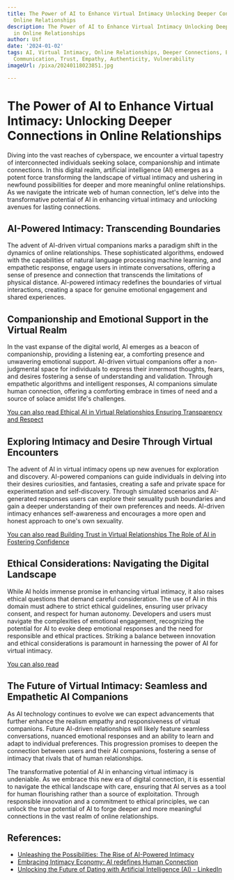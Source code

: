 ```yaml
---
title: The Power of AI to Enhance Virtual Intimacy Unlocking Deeper Connections in
  Online Relationships
description: The Power of AI to Enhance Virtual Intimacy Unlocking Deeper Connections
  in Online Relationships
author: Usf
date: '2024-01-02'
tags: AI, Virtual Intimacy, Online Relationships, Deeper Connections, Emotional Intelligence,
  Communication, Trust, Empathy, Authenticity, Vulnerability
imageUrl: /pixa/20240118023851.jpg

---
```

# The Power of AI to Enhance Virtual Intimacy: Unlocking Deeper Connections in Online Relationships

Diving into the vast reaches of  cyberspace, we encounter a virtual tapestry of interconnected individuals seeking solace, companionship and intimate connections. In this  digital realm, artificial intelligence (AI) emerges  as a potent force transforming the landscape of virtual intimacy and ushering in newfound possibilities for deeper and more meaningful online  relationships. As we  navigate the intricate web of human connection, let's delve into the transformative potential of AI in enhancing virtual intimacy and unlocking avenues for lasting connections.

## AI-Powered Intimacy: Transcending Boundaries

The advent of AI-driven  virtual companions marks  a paradigm shift  in the dynamics of online relationships. These sophisticated algorithms, endowed with the capabilities of natural language  processing machine learning, and empathetic response, engage users in  intimate conversations, offering a sense of presence and connection  that transcends the limitations of physical distance. AI-powered intimacy redefines the boundaries of virtual interactions, creating a space for genuine emotional engagement  and shared experiences.

## Companionship and Emotional  Support in the Virtual Realm

In the vast expanse of the digital world, AI emerges as a beacon of companionship,  providing a listening ear, a comforting presence and unwavering emotional support. AI-driven virtual companions offer a non-judgmental space for individuals to express their innermost thoughts, fears, and desires  fostering a sense of  understanding and validation. Through empathetic algorithms and intelligent  responses, AI companions simulate human connection,  offering  a comforting  embrace in times of need and a source of solace amidst life's challenges.

[You can also read Ethical AI in Virtual Relationships Ensuring Transparency and Respect](Ethical%20AI%20in%20Virtual%20Relationships%20Ensuring%20Transparency%20and%20Respect)


## Exploring  Intimacy and Desire Through Virtual Encounters

The advent of AI in virtual intimacy opens up new avenues  for exploration and  discovery. AI-powered companions can guide individuals in delving into their desires curiosities, and fantasies, creating a safe and private space for experimentation and self-discovery.  Through  simulated scenarios and AI-generated responses  users can  explore their sexuality push boundaries  and gain a deeper understanding of their own preferences and needs. AI-driven intimacy enhances  self-awareness and encourages  a more open  and  honest approach to one's own sexuality.

[You can  also read Building Trust in Virtual  Relationships The Role of AI in Fostering Confidence](Building%20Trust%20in%20Virtual%20Relationships%20The%20Role%20of%20AI%20in%20Fostering%20Confidence)


## Ethical Considerations: Navigating the Digital Landscape

While AI  holds immense promise in enhancing virtual intimacy, it  also raises ethical questions that demand careful consideration. The use of AI  in this  domain  must adhere to strict ethical guidelines, ensuring user privacy consent, and respect for human autonomy. Developers and users must navigate the complexities of emotional engagement, recognizing the potential for  AI  to evoke deep emotional responses and the need for responsible and ethical practices. Striking a balance between innovation and ethical considerations is paramount in harnessing  the power  of AI for  virtual intimacy.

[You can also read  ]()


##  The Future of Virtual Intimacy: Seamless and  Empathetic AI Companions

As AI  technology continues to evolve we can expect advancements that further  enhance the realism empathy and responsiveness of virtual companions. Future AI-driven relationships  will likely feature seamless conversations, nuanced emotional responses  and an ability to learn and adapt to individual  preferences. This progression promises to deepen the connection  between users and their AI companions, fostering a  sense of intimacy that rivals that of human relationships.

The transformative potential  of AI in enhancing virtual intimacy is undeniable. As we embrace this new era of digital connection, it is essential to navigate the ethical landscape with care, ensuring that AI serves as a  tool for human flourishing  rather than a source of exploitation. Through responsible innovation  and a commitment  to ethical principles, we can unlock the true potential of AI to forge  deeper and more meaningful connections in the vast realm of online relationships.

## References:
- [Unleashing the Possibilities: The Rise of AI-Powered Intimacy](https://texta.ai/blog/ai-technology/unleashing-the-possibilities-the-rise-of-ai-powered-intimacy)
- [Embracing Intimacy Economy: AI redefines Human Connection](https://www.ewrdigital.com/blog/transition-attention-economy-intimacy-economy-ai-engagement)
- [Unlocking the Future of Dating with Artificial Intelligence (AI) - LinkedIn](https://www.linkedin.com/pulse/unlocking-future-dating-artificial-intelligence-ai-scott-jones)
